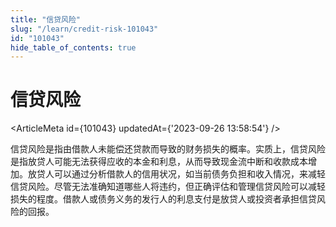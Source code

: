 ```yaml
---
title: "信贷风险"
slug: "/learn/credit-risk-101043"
id: "101043"
hide_table_of_contents: true
---
```



# 信贷风险

<ArticleMeta id={101043} updatedAt={'2023-09-26 13:58:54'} />
<div className='border-solid border-b border-t-0 my-4 border-[var(--ifm-color-gray-300)]' />

信贷风险是指由借款人未能偿还贷款而导致的财务损失的概率。实质上，信贷风险是指放贷人可能无法获得应收的本金和利息，从而导致现金流中断和收款成本增加。放贷人可以通过分析借款人的信用状况，如当前债务负担和收入情况，来减轻信贷风险。尽管无法准确知道哪些人将违约，但正确评估和管理信贷风险可以减轻损失的程度。借款人或债务义务的发行人的利息支付是放贷人或投资者承担信贷风险的回报。
